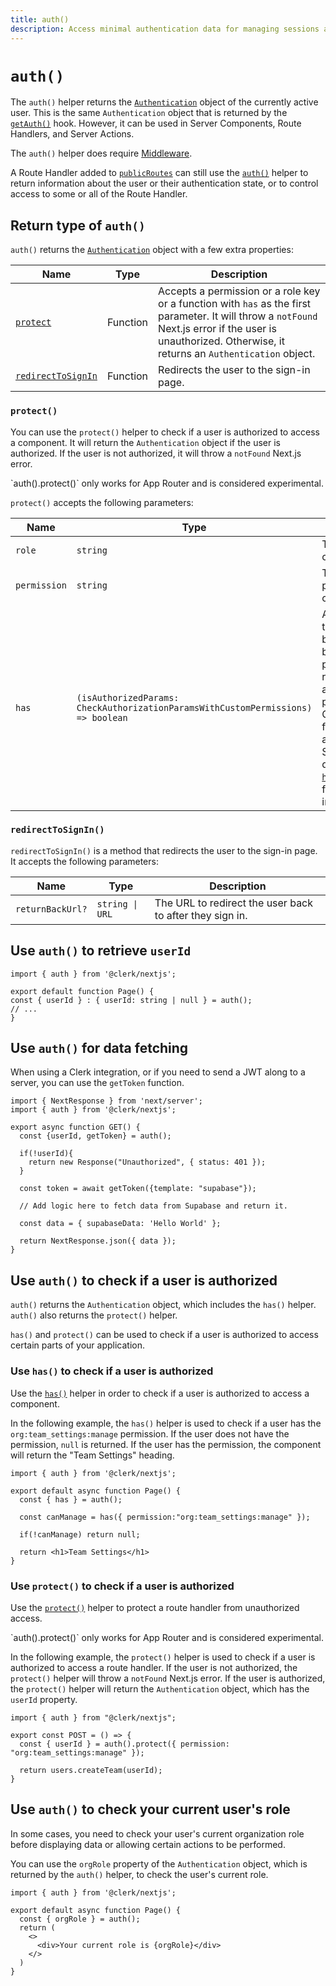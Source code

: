 ```yaml
---
title: auth()
description: Access minimal authentication data for managing sessions and data fetching.
---
```


# `auth()`

The `auth()` helper returns the [`Authentication`](/docs/references/nextjs/authentication-object) object of the currently active user. This is the same `Authentication` object that is returned by the [`getAuth()`](/docs/references/nextjs/get-auth) hook. However, it can be used in Server Components, Route Handlers, and Server Actions.

The `auth()` helper does require [Middleware](/docs/references/nextjs/auth-middleware). 

A Route Handler added to [`publicRoutes`](/docs/references/nextjs/auth-middleware#making-pages-public-using-public-routes) can still use the [`auth()`](/docs/references/nextjs/auth) helper to return information about the user or their authentication state, or to control access to some or all of the Route Handler.

## Return type of `auth()`

`auth()` returns the [`Authentication`](/docs/references/nextjs/authentication-object) object with a few extra properties:

| Name | Type | Description |
| --- | --- | --- |
| [`protect`](#protect) | Function | Accepts a permission or a role key or a function with `has` as the first parameter. It will throw a `notFound` Next.js error if the user is unauthorized. Otherwise, it returns an `Authentication` object. |
| [`redirectToSignIn`](#redirect-to-sign-in) | Function | Redirects the user to the sign-in page. |

### `protect()`

You can use the `protect()` helper to check if a user is authorized to access a component. It will return the `Authentication` object if the user is authorized. If the user is not authorized, it will throw a `notFound` Next.js error.

<Callout type="warning">
  `auth().protect()` only works for App Router and is considered experimental.
</Callout>

`protect()` accepts the following parameters:

| Name | Type | Description |
| --- | --- | --- |
| `role` | `string` | The role to check for. |
| `permission` | `string` | The permission to check for. |
| `has` | <code>(isAuthorizedParams: CheckAuthorizationParamsWithCustomPermissions) => boolean</code> | A function that returns a boolean based on the permission or role provided as parameter. Can be used for authorization. See the dedicated [`has()`](/docs/references/nextjs/authentication-object#has) section for more information. |

### `redirectToSignIn()`

`redirectToSignIn()` is a method that redirects the user to the sign-in page. It accepts the following parameters:

| Name | Type | Description |
| --- | --- | --- |
| `returnBackUrl?` | `string \| URL` | The URL to redirect the user back to after they sign in. |

## Use `auth()` to retrieve `userId`

```tsx filename="app/page.[jsx/tsx]"
import { auth } from '@clerk/nextjs';

export default function Page() {
const { userId } : { userId: string | null } = auth();
// ...
}
```

## Use `auth()` for data fetching

When using a Clerk integration, or if you need to send a JWT along to a server, you can use the `getToken` function.

```tsx filename="app/api/example/route.[jsx/tsx]"
import { NextResponse } from 'next/server';
import { auth } from '@clerk/nextjs';

export async function GET() {
  const {userId, getToken} = auth();

  if(!userId){
    return new Response("Unauthorized", { status: 401 });
  }

  const token = await getToken({template: "supabase"});

  // Add logic here to fetch data from Supabase and return it.
  
  const data = { supabaseData: 'Hello World' };
  
  return NextResponse.json({ data });
}
```

## Use `auth()` to check if a user is authorized

`auth()` returns the `Authentication` object, which includes the `has()` helper. `auth()` also returns the `protect()` helper. 

`has()` and `protect()` can be used to check if a user is authorized to access certain parts of your application.

### Use `has()` to check if a user is authorized

Use the [`has()`](/docs/references/nextjs/authentication-object#has) helper in order to check if a user is authorized to access a component.

In the following example, the `has()` helper is used to check if a user has the `org:team_settings:manage` permission. If the user does not have the permission, `null` is returned. If the user has the permission, the component will return the "Team Settings" heading.

```tsx filename="app/page.tsx"
import { auth } from '@clerk/nextjs';

export default async function Page() {
  const { has } = auth();

  const canManage = has({ permission:"org:team_settings:manage" });

  if(!canManage) return null;  

  return <h1>Team Settings</h1>
}
```

### Use `protect()` to check if a user is authorized

Use the [`protect()`](#protect) helper to protect a route handler from unauthorized access.

<Callout type="warning">
  `auth().protect()` only works for App Router and is considered experimental.
</Callout>

In the following example, the `protect()` helper is used to check if a user is authorized to access a route handler. If the user is not authorized, the `protect()` helper will throw a `notFound` Next.js error. If the user is authorized, the `protect()` helper will return the `Authentication` object, which has the `userId` property.

```tsx filename="app/api/route.ts"
import { auth } from "@clerk/nextjs";

export const POST = () => {
  const { userId } = auth().protect({ permission: "org:team_settings:manage" });

  return users.createTeam(userId);
}
```

## Use `auth()` to check your current user's role

In some cases, you need to check your user's current organization role before displaying data or allowing certain actions to be performed. 

You can use the `orgRole` property of the `Authentication` object, which is returned by the `auth()` helper, to check the user's current role.

```tsx filename="app/page.[jsx/tsx]"
import { auth } from '@clerk/nextjs';

export default async function Page() {
  const { orgRole } = auth();
  return (
    <>
      <div>Your current role is {orgRole}</div>
    </>
  )
}
```